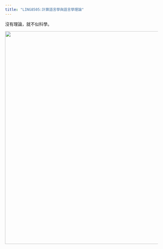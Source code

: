 ```yaml
---
title: "LING8505:計算語言學與語言學理論"
---
```


沒有理論，就不似科學。

![](images/background-bikeshare.png){fig-alt="A series of six, generic data visualizations: a scatterplot, a density plot, a contour plot, a line plot, a box plot, and another scatterplot." width="700"}
